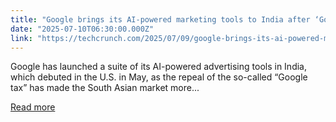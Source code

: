 ```yaml
---
title: "Google brings its AI-powered marketing tools to India after ‘Google tax’ repeal"
date: "2025-07-10T06:30:00.000Z"
link: "https://techcrunch.com/2025/07/09/google-brings-its-ai-powered-marketing-tools-to-india-after-google-tax-repeal/"
---
```


Google has launched a suite of its AI-powered advertising tools in India, which debuted in the U.S. in May, as the repeal of the so-called &#8220;Google tax&#8221; has made the South Asian market more...

[Read more](https://techcrunch.com/2025/07/09/google-brings-its-ai-powered-marketing-tools-to-india-after-google-tax-repeal/)
